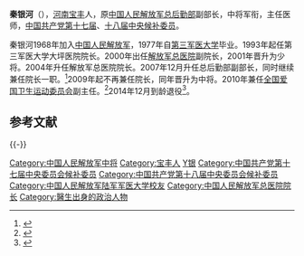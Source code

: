 '''秦银河'''（{{bd|1951年|8月}}），[[河南|河南]][[宝丰|宝丰]]人，原[[中国人民解放军|中国人民解放军]][[中国人民解放军总后勤部|总后勤部]]副部长，中将军衔，主任医师，[[中国共产党第十七届中央委员会候补委员列表|中国共产党第十七届]]、[[中国共产党第十八届中央委员会候补委员列表|十八届中央候补委员]]。

秦银河1968年加入[[中国人民解放军|中国人民解放军]]，1977年自[[中国人民解放军陆军军医大学|第三军医大学]]毕业。1993年起任第三军医大学大坪医院院长。2000年出任[[中国人民解放军总医院|解放军总医院]]副院长，2001年晋升为少将。2004年升任解放军总医院院长。2007年12月升任总后勤部副部长，同时继续兼任院长一职。<ref>{{cite web|title=丁继业、秦银河晋升解放军总后勤部副部长|url=http://war.163.com/08/0114/09/425JU6UH00011MTO.html|access-date=2015-01-04|publisher=网易|archive-url=https://web.archive.org/web/20150104180518/http://war.163.com/08/0114/09/425JU6UH00011MTO.html|archive-date=2015-01-04|dead-url=yes}}</ref>2009年起不再兼任院长，同年晋升为中将。2010年兼任[[全国爱国卫生运动委员会|全国爱国卫生运动委员会]]副主任。<ref>{{cite web|title=李克强强调 深入开展爱国卫生运动 建设整洁良好健康的城乡环境|url=http://news.cctv.com/china/20100407/107572.shtml?column=C23875|accessdate=2011-01-04|publisher=CCTV|archive-url=https://web.archive.org/web/20150104180346/http://news.cctv.com/china/20100407/107572.shtml?column=C23875|archive-date=2015-01-04|dead-url=no}}</ref>2014年12月到龄退役<ref>{{cite web|title=周松和升任总后副部长 秦银河到龄退役|url=http://china.caixin.com/2014-12-31/100770027.html|accessdate=2015-01-04|publisher=财新网|archive-url=https://web.archive.org/web/20150104162354/http://china.caixin.com/2014-12-31/100770027.html|archive-date=2015-01-04|dead-url=no}}</ref>。

==参考文献==
{{Reflist}}

{{-}}
{{start box}}
{{s-mil|pla}}
{{s-before|[[王谦|王谦]]}}
{{s-title|[[中国人民解放军总后勤部|中国人民解放军总后勤部]]副部长|2007年12月—2014年12月}}
{{s-after|[[李书章|李书章]]|rows=2}}
{{s-before|[[朱士俊|朱士俊]]}}
{{s-title|[[中国人民解放军总医院|中国人民解放军总医院]]院长|2004年7月—2009年7月}}
{{end box}}
{{中央军委}}
{{China-mil-bio-stub}}

{{DEFAULTSORT:Qin秦}}
[[Category:中国人民解放军中将|Category:中国人民解放军中将]]
[[Category:宝丰人|Category:宝丰人]]
[[Category:秦姓|Y银]]
[[Category:中国共产党第十七届中央委员会候补委员|Category:中国共产党第十七届中央委员会候补委员]]
[[Category:中国共产党第十八届中央委员会候补委员|Category:中国共产党第十八届中央委员会候补委员]]
[[Category:中国人民解放军陆军军医大学校友|Category:中国人民解放军陆军军医大学校友]]
[[Category:中国人民解放军总医院院长|Category:中国人民解放军总医院院长]]
[[Category:醫生出身的政治人物|Category:醫生出身的政治人物]]